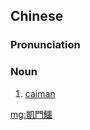 {{also|凯门鳄}}
==Chinese==
{{zh-forms|s=凯门鳄}}

===Pronunciation===
{{zh-pron
|m=kǎimén'è
|cat=n
}}

===Noun===
{{zh-noun}}

# [[caiman]]

{{zh-cat|Reptiles}}

[[mg:凱門鱷]]